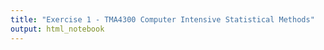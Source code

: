 ---
title: "Exercise 1 - TMA4300 Computer Intensive Statistical Methods"
output: html_notebook
---
